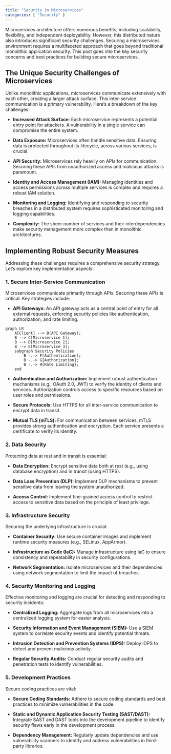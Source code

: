 ```yaml
---
title: "Security in Microservices"
categories: [ "Security" ]
---
```



Microservices architecture offers numerous benefits, including scalability, flexibility, and independent deployability. However, this distributed nature also introduces significant security challenges.  Securing a microservices environment requires a multifaceted approach that goes beyond traditional monolithic application security. This post goes into the key security concerns and best practices for building secure microservices.


## The Unique Security Challenges of Microservices

Unlike monolithic applications, microservices communicate extensively with each other, creating a larger attack surface.  This inter-service communication is a primary vulnerability.  Here's a breakdown of the key challenges:

* **Increased Attack Surface:**  Each microservice represents a potential entry point for attackers. A vulnerability in a single service can compromise the entire system.

* **Data Exposure:**  Microservices often handle sensitive data.  Ensuring data is protected throughout its lifecycle, across various services, is crucial.

* **API Security:**  Microservices rely heavily on APIs for communication.  Securing these APIs from unauthorized access and malicious attacks is paramount.

* **Identity and Access Management (IAM):**  Managing identities and access permissions across multiple services is complex and requires a robust IAM solution.

* **Monitoring and Logging:**  Identifying and responding to security breaches in a distributed system requires sophisticated monitoring and logging capabilities.

* **Complexity:** The sheer number of services and their interdependencies make security management more complex than in monolithic architectures.


## Implementing Robust Security Measures

Addressing these challenges requires a comprehensive security strategy.  Let's explore key implementation aspects:

### 1. Secure Inter-Service Communication

Microservices communicate primarily through APIs.  Securing these APIs is critical.  Key strategies include:

* **API Gateways:**  An API gateway acts as a central point of entry for all external requests, enforcing security policies like authentication, authorization, and rate limiting.

```mermaid
graph LR
    A[Client] --> B(API Gateway);
    B --> C[Microservice 1];
    B --> D[Microservice 2];
    B --> E[Microservice 3];
    subgraph Security Policies
        B -.-> F[Authentication];
        B -.-> G[Authorization];
        B -.-> H[Rate Limiting];
    end
```

* **Authentication and Authorization:**  Implement robust authentication mechanisms (e.g., OAuth 2.0, JWT) to verify the identity of clients and services.  Authorization controls access to specific resources based on user roles and permissions.

* **Secure Protocols:**  Use HTTPS for all inter-service communication to encrypt data in transit.

* **Mutual TLS (mTLS):** For communication between services, mTLS provides strong authentication and encryption.  Each service presents a certificate to verify its identity.

### 2. Data Security

Protecting data at rest and in transit is essential:

* **Data Encryption:** Encrypt sensitive data both at rest (e.g., using database encryption) and in transit (using HTTPS).

* **Data Loss Prevention (DLP):** Implement DLP mechanisms to prevent sensitive data from leaving the system unauthorized.

* **Access Control:**  Implement fine-grained access control to restrict access to sensitive data based on the principle of least privilege.


### 3. Infrastructure Security

Securing the underlying infrastructure is crucial:

* **Container Security:**  Use secure container images and implement runtime security measures (e.g., SELinux, AppArmor).

* **Infrastructure as Code (IaC):**  Manage infrastructure using IaC to ensure consistency and repeatability in security configurations.

* **Network Segmentation:**  Isolate microservices and their dependencies using network segmentation to limit the impact of breaches.


### 4. Security Monitoring and Logging

Effective monitoring and logging are crucial for detecting and responding to security incidents:

* **Centralized Logging:**  Aggregate logs from all microservices into a centralized logging system for easier analysis.

* **Security Information and Event Management (SIEM):**  Use a SIEM system to correlate security events and identify potential threats.

* **Intrusion Detection and Prevention Systems (IDPS):**  Deploy IDPS to detect and prevent malicious activity.

* **Regular Security Audits:** Conduct regular security audits and penetration tests to identify vulnerabilities.


### 5. Development Practices

Secure coding practices are vital:

* **Secure Coding Standards:** Adhere to secure coding standards and best practices to minimize vulnerabilities in the code.

* **Static and Dynamic Application Security Testing (SAST/DAST):** Integrate SAST and DAST tools into the development pipeline to identify security flaws early in the development process.

* **Dependency Management:**  Regularly update dependencies and use vulnerability scanners to identify and address vulnerabilities in third-party libraries.






